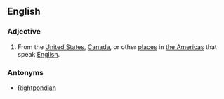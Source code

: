 ==English==
===Adjective===
{{en-adj|-}}
#{{context|slang}} From the [[United States]], [[Canada]], or other [[place]]s in [[Americas|the Americas]] that speak [[English]].
===Antonyms===
*[[Rightpondian]]